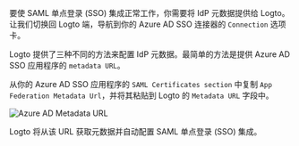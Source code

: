 
要使 SAML 单点登录 (SSO) 集成正常工作，你需要将 IdP 元数据提供给 Logto。让我们切换回 Logto 端，导航到你的 Azure AD SSO 连接器的 `Connection` 选项卡。

Logto 提供了三种不同的方法来配置 IdP 元数据。最简单的方法是提供 Azure AD SSO 应用程序的 `metadata URL`。

从你的 Azure AD SSO 应用程序的 `SAML Certificates section` 中复制 `App Federation Metadata Url`，并将其粘贴到 Logto 的 `Metadata URL` 字段中。

<img src={azureAdMetadataUrlImage} alt="Azure AD Metadata URL" />

Logto 将从该 URL 获取元数据并自动配置 SAML 单点登录 (SSO) 集成。
